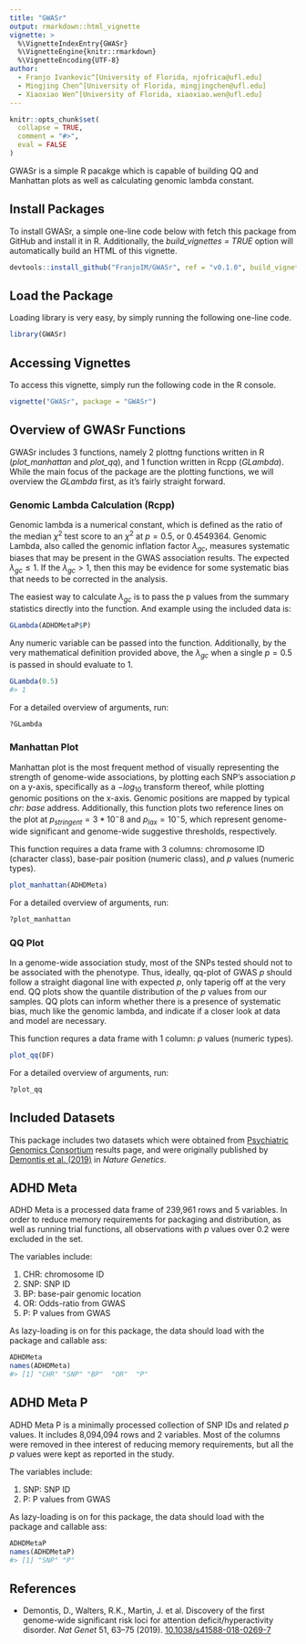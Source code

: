 ```yaml
---
title: "GWASr"
output: rmarkdown::html_vignette
vignette: >
  %\VignetteIndexEntry{GWASr}
  %\VignetteEngine{knitr::rmarkdown}
  %\VignetteEncoding{UTF-8}
author:
  - Franjo Ivankovic^[University of Florida, njofrica@ufl.edu]
  - Mingjing Chen^[University of Florida, mingjingchen@ufl.edu]
  - Xiaoxiao Wen^[University of Florida, xiaoxiao.wen@ufl.edu]
---
```


```r
knitr::opts_chunk$set(
  collapse = TRUE,
  comment = "#>",
  eval = FALSE
)
```

GWASr is a simple R pacakge which is capable of building QQ and Manhattan plots as well as calculating genomic lambda constant.

## Install Packages
To install GWASr, a simple one-line code below with fetch this package from GitHub and install it in R. Additionally, the *build_vignettes = TRUE* option will automatically build an HTML of this vignette.
```r
devtools::install_github("FranjoIM/GWASr", ref = "v0.1.0", build_vignettes = TRUE)
```

## Load the Package
Loading library is very easy, by simply running the following one-line code.
```r
library(GWASr)
```

## Accessing Vignettes
To access this vignette, simply run the following code in the R console.
```r
vignette("GWASr", package = "GWASr")
```

## Overview of GWASr Functions
GWASr includes 3 functions, namely 2 plottng functions written in R (*plot_manhattan* and *plot_qq*), and 1 function written in Rcpp (*GLambda*). While the main focus of the package are the plotting functions, we will overview the *GLambda* first, as it's fairly straight forward. 

### Genomic Lambda Calculation (Rcpp)
Genomic lambda is a numerical constant, which is defined as the ratio of the median $\chi^2$ test score to an $\chi^2$ at $p=0.5$, or $0.4549364$. Genomic Lambda, also called the genomic inflation factor $\lambda_{gc}$, measures systematic biases that may be present in the GWAS association results. The expected $\lambda_{gc} \leq 1$. If the $\lambda_{gc} > 1$, then this may be evidence for some systematic bias that needs to be corrected in the analysis. 

The easiest way to calculate $\lambda_{gc}$ is to pass the p values from the summary statistics directly into the function. And example using the included data is:
```r
GLambda(ADHDMetaP$P)
```

Any numeric variable can be passed into the function. Additionally, by the very mathematical definition provided above, the $\lambda_{gc}$ when a single $p = 0.5$ is passed in should evaluate to $1$.
```r
GLambda(0.5)
#> 1
```

For a detailed overview of arguments, run:
```r
?GLambda
```

### Manhattan Plot
Manhattan plot is the most frequent method of visually representing the strength of genome-wide associations, by plotting each SNP's association $p$ on a y-axis, specifically as a $-log_{10}$ transform thereof, while plotting genomic positions on the x-axis. Genomic positions are mapped by typical *chr: base* address. Additionally, this function plots two reference lines on the plot at $p_{stringent} = 3*10^-8$ and $p_{lax} = 10^-5$, which represent genome-wide significant and genome-wide suggestive thresholds, respectively.

This function requires a data frame with 3 columns: chromosome ID (character class), base-pair position (numeric class), and $p$ values (numeric types). 
```r
plot_manhattan(ADHDMeta)
```

For a detailed overview of arguments, run:
```r
?plot_manhattan
```

### QQ Plot
In a genome-wide association study, most of the SNPs tested should not to be associated with the phenotype. Thus, ideally, qq-plot of GWAS $p$ should follow a straight diagonal line with expected $p$, only taperig off at the very end. QQ plots show the quantile distribution of the $p$ values from our samples. QQ plots can inform whether there is a presence of systematic bias, much like the genomic lambda, and indicate if a closer look at data and model are necessary.

This function requres a data frame with 1 column: $p$ values (numeric types).
```r
plot_qq(DF)
```

For a detailed overview of arguments, run:
```r
?plot_qq
```

## Included Datasets
This package includes two datasets which were obtained from [Psychiatric Genomics Consortium](https://www.med.unc.edu/pgc/download-results/) results page, and were originally published by [Demontis et al. (2019)](https://doi.org/10.1038/s41588-018-0269-7) in *Nature Genetics*.

## ADHD Meta
ADHD Meta is a processed data frame of 239,961 rows and 5 variables. In order to reduce memory requirements for packaging and distribution, as well as running trial functions, all observations with $p$ values over $0.2$ were excluded in the set.

The variables include:

1. CHR<chr>: chromosome ID
2. SNP<chr>: SNP ID
3. BP<num>: base-pair genomic location
4. OR<num>: Odds-ratio from GWAS
5. P<num>: P values from GWAS

As lazy-loading is on for this package, the data should load with the package and callable ass:
```r
ADHDMeta
names(ADHDMeta)
#> [1] "CHR" "SNP" "BP"  "OR"  "P"  
```

## ADHD Meta P
ADHD Meta P is a minimally processed collection of SNP IDs and related $p$ values. It includes 8,094,094 rows and 2 variables. Most of the columns were removed in thee interest of reducing memory requirements, but all the $p$ values were kept as reported in the study.

The variables include:

1. SNP<chr>: SNP ID
2. P<num>: P values from GWAS

As lazy-loading is on for this package, the data should load with the package and callable ass:
```r
ADHDMetaP
names(ADHDMetaP)
#> [1] "SNP" "P"  
```

## References
* Demontis, D., Walters, R.K., Martin, J. et al. Discovery of the first genome-wide significant risk loci for attention deficit/hyperactivity disorder. *Nat Genet* 51, 63–75 (2019). [10.1038/s41588-018-0269-7](https://doi.org/10.1038/s41588-018-0269-7)
